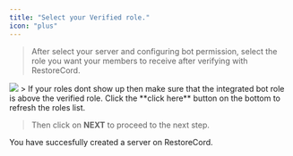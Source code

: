 ```yaml
---
title: "Select your Verified role."
icon: "plus"
---
```


> After select your server and configuring bot permission, select the role you want your members to receive after verifying with RestoreCord.
<Frame>
  <img src="images/setup_create-server_select-role.png" />
</Frame>
>
<Note>If your roles dont show up then make sure that the integrated bot role is above the verified role. Click the **click here** button on the bottom to refresh the roles list.</Note>

> Then click on **NEXT** to proceed to the next step.

<Check>You have succesfully created a server on RestoreCord.</Check>

<Card title="Continue with the next step!" icon="arrow-right" href="/guides/setup/server/select-role" color="2ab673"></Card>

